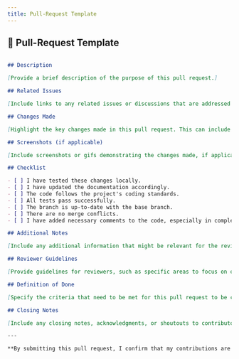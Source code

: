 ```yaml
---
title: Pull-Request Template
---
```



## 📝 Pull-Request Template

```markdown

## Description

[Provide a brief description of the purpose of this pull request.]

## Related Issues

[Include links to any related issues or discussions that are addressed by this pull request.]

## Changes Made

[Highlight the key changes made in this pull request. This can include new features, bug fixes, improvements, etc.]

## Screenshots (if applicable)

[Include screenshots or gifs demonstrating the changes made, if applicable.]

## Checklist

- [ ] I have tested these changes locally.
- [ ] I have updated the documentation accordingly.
- [ ] The code follows the project's coding standards.
- [ ] All tests pass successfully.
- [ ] The branch is up-to-date with the base branch.
- [ ] There are no merge conflicts.
- [ ] I have added necessary comments to the code, especially in complex areas.

## Additional Notes

[Include any additional information that might be relevant for the reviewers or that explains the context of the changes.]

## Reviewer Guidelines

[Provide guidelines for reviewers, such as specific areas to focus on or any particular concerns.]

## Definition of Done

[Specify the criteria that need to be met for this pull request to be considered "done" and ready for merging.]

## Closing Notes

[Include any closing notes, acknowledgments, or shoutouts to contributors.]

---

**By submitting this pull request, I confirm that my contributions are made under the terms of the project's guidelines.**

```